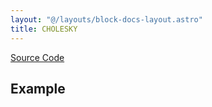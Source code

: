 ```yaml
---
layout: "@/layouts/block-docs-layout.astro"
title: CHOLESKY
---
```



<PythonDocsDisplay docstring={docstring} />

[Source Code](https://github.com/flojoy-ai/blocks/blob/main/blocks/NUMPY/LINALG/CHOLESKY/CHOLESKY.py)

## Example
